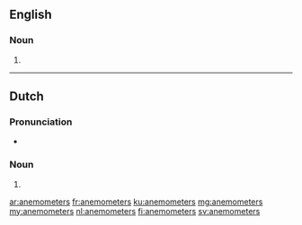 ==English==

===Noun===
{{head|en|plural}}

# {{plural of|anemometer|lang=en}}

----

==Dutch==

===Pronunciation===
* {{audio|Nl-anemometers.ogg|Audio|lang=nl}}

===Noun===
{{head|nl}}

# {{nl-noun form of|pl|anemometer}}

[[ar:anemometers]]
[[fr:anemometers]]
[[ku:anemometers]]
[[mg:anemometers]]
[[my:anemometers]]
[[nl:anemometers]]
[[fi:anemometers]]
[[sv:anemometers]]